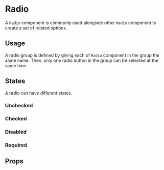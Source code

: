 
<Meta of={RadioStories} />

# Radio

A `Radio` component is commonly used alongside other `Radio` component to create a set of related options.

<Primary />

## Usage

A radio group is defined by giving each of `Radio` component in the group the same name. Then, only one radio button in the group can be selected at the same time.

## States

A radio can have different states.

### Unchecked

<Canvas of={RadioStories.IsUnchecked} />

### Checked

<Canvas of={RadioStories.IsChecked} />

### Disabled

<Canvas of={RadioStories.IsDisabled} />

### Required

<Canvas of={RadioStories.IsRequired} />

## Props

<ArgTypes of={RadioStories} />
